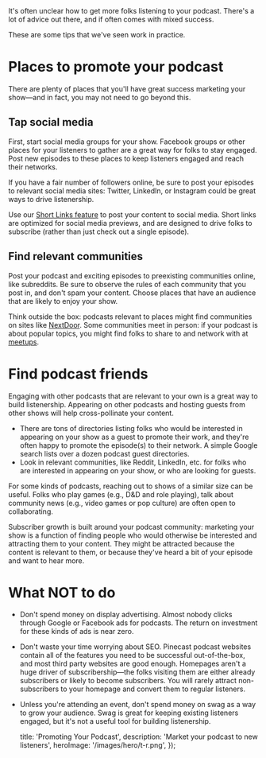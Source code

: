 
<Intro>
  It's often unclear how to get more folks listening to your podcast. There's a lot of advice out there, and if often comes with mixed success.

  These are some tips that we've seen work in practice.
</Intro>

# Places to promote your podcast

There are plenty of places that you'll have great success marketing your show—and in fact, you may not need to go beyond this.

## Tap social media

First, start social media groups for your show. Facebook groups or other places for your listeners to gather are a great way for folks to stay engaged. Post new episodes to these places to keep listeners engaged and reach their networks.

If you have a fair number of followers online, be sure to post your episodes to relevant social media sites: Twitter, LinkedIn, or Instagram could be great ways to drive listenership.

Use our [Short Links feature](/features/short-links) to post your content to social media. Short links are optimized for social media previews, and are designed to drive folks to subscribe (rather than just check out a single episode).

## Find relevant communities

Post your podcast and exciting episodes to preexisting communities online, like subreddits. Be sure to observe the rules of each community that you post in, and don't spam your content. Choose places that have an audience that are likely to enjoy your show.

Think outside the box: podcasts relevant to places might find communities on sites like [NextDoor](https://nextdoor.com). Some communities meet in person: if your podcast is about popular topics, you might find folks to share to and network with at [meetups](https://meetup.com).

# Find podcast friends

Engaging with other podcasts that are relevant to your own is a great way to build listenership. Appearing on other podcasts and hosting guests from other shows will help cross-pollinate your content.

- There are tons of directories listing folks who would be interested in appearing on your show as a guest to promote their work, and they're often happy to promote the episode(s) to their network. A simple Google search lists over a dozen podcast guest directories.
- Look in relevant communities, like Reddit, LinkedIn, etc. for folks who are interested in appearing on your show, or who are looking for guests.

For some kinds of podcasts, reaching out to shows of a similar size can be useful. Folks who play games (e.g., D&D and role playing), talk about community news (e.g., video games or pop culture) are often open to collaborating.

Subscriber growth is built around your podcast community: marketing your show is a function of finding people who would otherwise be interested and attracting them to your content. They might be attracted because the content is relevant to them, or because they've heard a bit of your episode and want to hear more.

# What NOT to do

- Don't spend money on display advertising. Almost nobody clicks through Google or Facebook ads for podcasts. The return on investment for these kinds of ads is near zero.
- Don't waste your time worrying about SEO. Pinecast podcast websites contain all of the features you need to be successful out-of-the-box, and most third party websites are good enough. Homepages aren't a huge driver of subscribership—the folks visiting them are either already subscribers or likely to become subscribers. You will rarely attract non-subscribers to your homepage and convert them to regular listeners.
- Unless you're attending an event, don't spend money on swag as a way to grow your audience. Swag is great for keeping existing listeners engaged, but it's not a useful tool for building listenership.


  title: 'Promoting Your Podcast',
  description: 'Market your podcast to new listeners',
  heroImage: '/images/hero/t-r.png',
});
